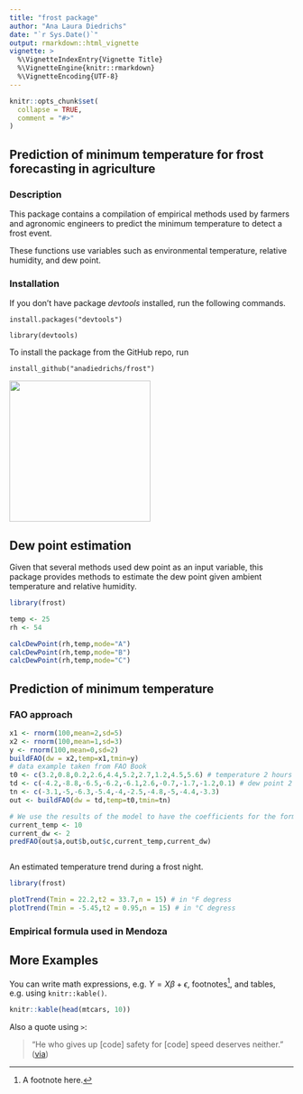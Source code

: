 ```yaml
---
title: "frost package"
author: "Ana Laura Diedrichs"
date: "`r Sys.Date()`"
output: rmarkdown::html_vignette
vignette: >
  %\VignetteIndexEntry{Vignette Title}
  %\VignetteEngine{knitr::rmarkdown}
  %\VignetteEncoding{UTF-8}
---
```


```r
knitr::opts_chunk$set(
  collapse = TRUE,
  comment = "#>"
)

```

## Prediction of minimum temperature for frost forecasting in agriculture

### Description

This package contains a compilation of empirical methods used by farmers and agronomic engineers to predict the minimum temperature to detect a frost event. 

These functions use variables such as environmental temperature, relative humidity, and dew point.

### Installation

If you don't have package *devtools* installed, run the following commands.

`` install.packages("devtools") ``

`` library(devtools) ``

To install the package from the GitHub repo, run

`` install_github("anadiedrichs/frost")``

<img src="logo-frost.png" width="250">

## Dew point estimation

 Given that several methods used dew point as an input variable, this package provides methods to estimate the dew point given ambient temperature and relative humidity.
 
```r
library(frost)

temp <- 25
rh <- 54

calcDewPoint(rh,temp,mode="A")
calcDewPoint(rh,temp,mode="B")
calcDewPoint(rh,temp,mode="C")

```

## Prediction of minimum temperature

### FAO approach

```r
x1 <- rnorm(100,mean=2,sd=5)
x2 <- rnorm(100,mean=1,sd=3)
y <- rnorm(100,mean=0,sd=2)
buildFAO(dw = x2,temp=x1,tmin=y)
# data example taken from FAO Book
t0 <- c(3.2,0.8,0.2,2.6,4.4,5.2,2.7,1.2,4.5,5.6) # temperature 2 hours after sunset
td <- c(-4.2,-8.8,-6.5,-6.2,-6.1,2.6,-0.7,-1.7,-1.2,0.1) # dew point 2 hours after sunset
tn <- c(-3.1,-5,-6.3,-5.4,-4,-2.5,-4.8,-5,-4.4,-3.3)
out <- buildFAO(dw = td,temp=t0,tmin=tn)

# We use the results of the model to have the coefficients for the formula
current_temp <- 10
current_dw <- 2
predFAO(out$a,out$b,out$c,current_temp,current_dw)


```



```r
```

An estimated temperature trend during a frost night.

```r
library(frost)

plotTrend(Tmin = 22.2,t2 = 33.7,n = 15) # in °F degress
plotTrend(Tmin = -5.45,t2 = 0.95,n = 15) # in °C degress
```

### Empirical formula used in Mendoza


## More Examples

You can write math expressions, e.g. $Y = X\beta + \epsilon$, footnotes^[A footnote here.], and tables, e.g. using `knitr::kable()`.

```r
knitr::kable(head(mtcars, 10))
```

Also a quote using `>`:

> "He who gives up [code] safety for [code] speed deserves neither."
([via](https://twitter.com/hadleywickham/status/504368538874703872))

